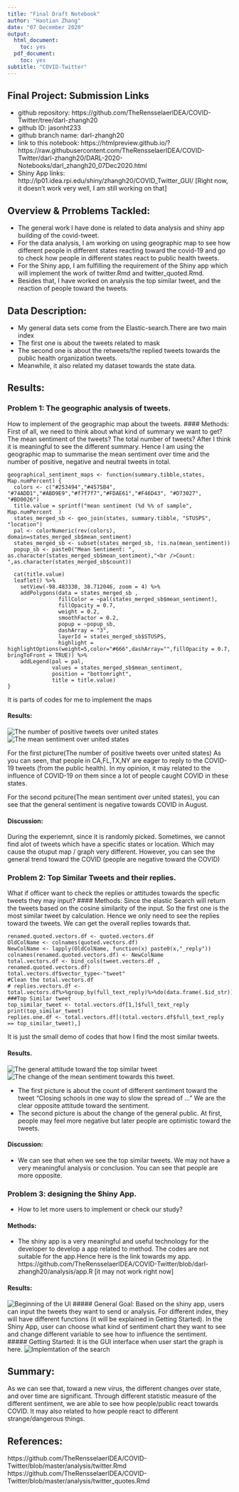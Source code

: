 ```yaml
---
title: "Final Draft Notebook"
author: "Haotian Zhang"
date: "07 December 2020"
output:
  html_document:
    toc: yes
  pdf_document:
    toc: yes
subtitle: "COVID-Twitter"
---
```


## Final Project: Submission Links 
* github repository: https://github.com/TheRensselaerIDEA/COVID-Twitter/tree/darl-zhangh20
* github ID: jasonht233
* github branch name: darl-zhangh20
* link to this notebook: https://htmlpreview.github.io/?https://raw.githubusercontent.com/TheRensselaerIDEA/COVID-Twitter/darl-zhangh20/DARL-2020-Notebooks/darl_zhangh20_07Dec2020.html
* Shiny App links: http://lp01.idea.rpi.edu/shiny/zhangh20/COVID_Twitter_GUI/ [Right now, it doesn't work very well, I am still working on that]
    
## Overview & Prroblems Tackled: 
* The general work I have done is related to data analysis and shiny app building of the covid-tweet. 
* For the data analysis, I am working on using geographic map to see how different people in different states reacting toward the covid-19 and go to check how people in different states react to public health tweets. 
* For the Shiny app, I am fulfilling the requirement of the Shiny app which will implement the work of twitter.Rmd and twitter_quoted.Rmd. 
* Besides that, I have worked on analysis the top similar tweet, and the reaction of people toward the tweets. 

## Data Description: 
* My general data sets come from the Elastic-search.There are two main index
* The first one is about the tweets related to mask
* The second one is about the retweets/the replied tweets towards the public health organization tweets. 
* Meanwhile, it also related my dataset towards the state data. 

## Results: 
### Problem 1: The geographic analysis of tweets. 
How to implement of the geographic map about the tweets. 
#### Methods: 
First of all, we need to think about what kind of summary we want to get? The mean sentiment of the tweets? The total number of tweets? After I think it is meaningful to see the different summary. Hence I am using the geographic map to summarise the mean sentiment over time and the number of positive, negative and neutral tweets in total. 

```
geographical_sentiment_maps <- function(summary.tibble,states, Map.numPercent) {
  colors <- c("#253494","#4575B4", "#74ADD1","#ABD9E9","#f7f7f7","#FDAE61","#F46D43", "#D73027", "#BD0026")
  title.value = sprintf("mean sentiment (%d %% of sample", Map.numPercent  )
  states_merged_sb <- geo_join(states, summary.tibble, "STUSPS", "location")
  pal <- colorNumeric(rev(colors), domain=states_merged_sb$mean_sentiment)
  states_merged_sb <- subset(states_merged_sb, !is.na(mean_sentiment))
  popup_sb <- paste0("Mean Sentiment: ", as.character(states_merged_sb$mean_sentiment),"<br />Count: ",as.character(states_merged_sb$count))
  
  cat(title.value)
  leaflet() %>%
    setView(-98.483330, 38.712046, zoom = 4) %>% 
    addPolygons(data = states_merged_sb , 
                fillColor = ~pal(states_merged_sb$mean_sentiment), 
                fillOpacity = 0.7, 
                weight = 0.2, 
                smoothFactor = 0.2, 
                popup = ~popup_sb,
                dashArray = "3",
                layerId = states_merged_sb$STUSPS,
                highlight = highlightOptions(weight=5,color="#666",dashArray="",fillOpacity = 0.7, bringToFront = TRUE)) %>%
    addLegend(pal = pal, 
              values = states_merged_sb$mean_sentiment, 
              position = "bottomright", 
              title = title.value)
}
```
It is parts of codes for me to implement the maps 


#### Results:
![The number of positive tweets over united states](./zhangh20Folder/EL_positive_number_map.jpg)
![The mean sentiment over united states](./zhangh20Folder/Assignment04.jpg)

For the first picture(The number of positive tweets over united states) As you can seen, that people in CA,FL,TX,NY are eager to reply to the COVID-19 tweets (from the public health). In my opinion, it may related to the influence of COVID-19 on them since a lot of people caught COVID in these states. 

For the second pciture(The mean sentiment over united states), you can see that the general sentiment is negative towards COVID in August.

#### Discussion: 

During the experiemnt, since it is randomly picked. Sometimes, we cannot find alot of tweets which have a specific states or location. Which may cause the otuput map / graph very different. However, you can see the general trend toward the COVID (people are negative toward the COVID)

### Problem 2: Top Similar Tweets and their replies. 
What if officer want to check the replies or attitudes towards the specfic tweets they may input? 
#### Methods: 
Since the elastic Search will return the tweets based on the cosine similarity of the input. So the first one is the most similar tweet by calculation. Hence we only need to see the replies toward the tweets. We can get the overall replies towards that. 
```
renamed.quoted.vectors.df <- quoted.vectors.df
OldColName <- colnames(quoted.vectors.df)
NewColName <- lapply(OldColName, function(x) paste0(x,"_reply"))
colnames(renamed.quoted.vectors.df) <- NewColName
total.vectors.df <- bind_cols(tweet.vectors.df , renamed.quoted.vectors.df)
total.vectors.df$vector_type<-"tweet"
#Clean the total.vectors.df 
# replies.vectors.df <- total.vectors.df%>%group_by(full_text_reply)%>%do(data.frame(.$id_str))
###Top Similar tweet
top_similar_tweet <- total.vectors.df[1,]$full_text_reply
print(top_similar_tweet)
replies.one.df <- total.vectors.df[(total.vectors.df$full_text_reply == top_similar_tweet),]
```
It is just the small demo of codes that how I find the most similar tweets. 

#### Results. 
![The general attitude toward the top similar tweet](./zhangh20Folder/EL_top_tweets.jpg)
![The change of the mean sentiment towards this tweet. ](./zhangh20Folder/EL_top_tweets_time_series.jpg)

* The first picture is about the count of different sentiment toward the tweet "Closing schools in one way to slow the spread of ... " We are the clear opposite attitude toward the sentiment. 
* The second picture is about the change of the general public. At first, people may feel more negative but later people are optimistic toward the tweets. 

#### Discussion: 

* We can see that when we see the top similar tweets. We may not have a very meaningful analysis or conclusion. You can see that people are more opposite. 


### Problem 3: designing the Shiny App.
* How to let more users to implement or check our study? 

#### Methods:  

* The shiny app is a very meaningful and useful technology for the developer to develop a app related to method. The codes are not suitable for the app.Hence here is the link towards my app. https://github.com/TheRensselaerIDEA/COVID-Twitter/blob/darl-zhangh20/analysis/app.R [it may not work right now]

#### Results:

![Beginning of the UI ](./zhangh20Folder/beginning_UI.jpg)
##### General Goal: 
Based on the shiny app, users can input the tweets they want to send or analysis. For different index, they will have different functions (it will be explained in Getting Started). In the Shiny App, user can choose what kind of sentiment chart they want to see and change different variable to see how to influence the sentiment.  
##### Getting Started: 
It is the GUI interface when user start the graph is here. 
![Implemtation of the search ](./zhangh20Folder/Implemented_UI.jpg)

## Summary: 

As we can see that, toward a new virus, the different changes over state, and over time are significant. Through different statistic measure of the different sentiment, we are able to see how people/public react towards COVID. It may also related to how people react to different strange/dangerous things. 


## References: 
https://github.com/TheRensselaerIDEA/COVID-Twitter/blob/master/analysis/twitter.Rmd
https://github.com/TheRensselaerIDEA/COVID-Twitter/blob/master/analysis/twitter_quotes.Rmd